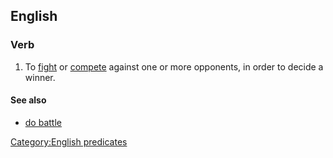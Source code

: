 ==English==

===Verb===
{{head|en|verb|head=to [[battle]] [[it]] [[out]]}}

# {{intransitive}} To [[fight]] or [[compete]] against one or more opponents, in order to decide a winner.

====See also====
* [[do battle]]

[[Category:English predicates]]